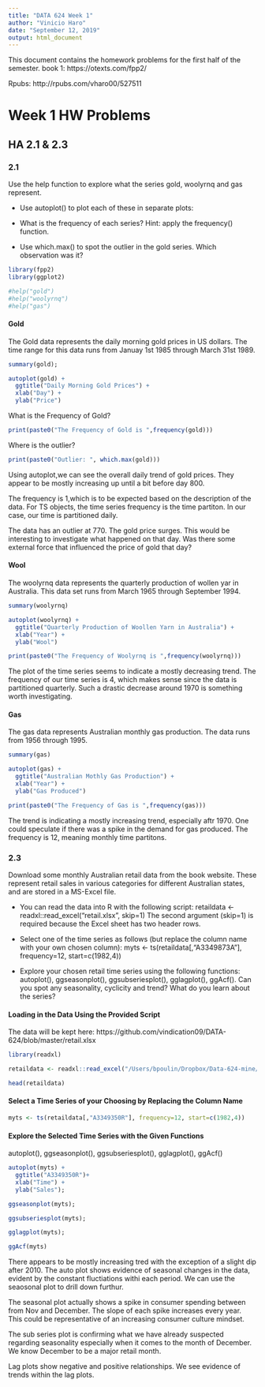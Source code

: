 ```yaml
---
title: "DATA 624 Week 1"
author: "Vinicio Haro"
date: "September 12, 2019"
output: html_document
---
```


This document contains the homework problems for the first half of the semester. 
book 1: https://otexts.com/fpp2/

Rpubs: http://rpubs.com/vharo00/527511

# Week 1 HW Problems 
## HA 2.1 & 2.3

### 2.1 
Use the help function to explore what the series gold, woolyrnq and gas represent.

* Use autoplot() to plot each of these in separate plots:

* What is the frequency of each series? Hint: apply the frequency() function.
 
* Use which.max() to spot the outlier in the gold series. Which observation was it?

```r
library(fpp2)
library(ggplot2)

#help("gold")
#help("woolyrnq")
#help("gas")
```

#### Gold

The Gold data represents the daily morning gold prices in US dollars. The time range for this data runs from Januay 1st 1985 through March 31st 1989. 
```r
summary(gold);

autoplot(gold) +
  ggtitle("Daily Morning Gold Prices") +
  xlab("Day") +
  ylab("Price")
```

What is the Frequency of Gold? 
```r
print(paste0("The Frequency of Gold is ",frequency(gold)))
```

Where is the outlier?
```r
print(paste0("Outlier: ", which.max(gold)))
```

Using autoplot,we can see the overall daily trend of gold prices. They appear to be mostly increasing up until a bit before day 800. 

The frequency is 1,which is to be expected based on the description of the data. For TS objects, the time series frequency is the time partiton. In our case, our time is partitioned daily. 

The data has an outlier at 770. The gold price surges. This would be interesting to investigate what happened on that day. Was there some external force that influenced the price of gold that day? 

#### Wool

The woolyrnq data represents the quarterly production of wollen yar in Australia. This data set runs from March 1965 through September 1994. 
```r
summary(woolyrnq)

autoplot(woolyrnq) +
  ggtitle("Quarterly Production of Woollen Yarn in Australia") +
  xlab("Year") +
  ylab("Wool")
```

```r
print(paste0("The Frequency of Woolyrnq is ",frequency(woolyrnq)))
```

The plot of the time series seems to indicate a mostly decreasing trend. The frequency of our time series is 4, which makes sense since the data is partitioned quarterly. Such a drastic decrease around 1970 is something worth investigating. 


#### Gas

The gas data represents Australian monthly gas production. The data runs from 1956 through 1995. 
```r
summary(gas)

autoplot(gas) +
  ggtitle("Australian Mothly Gas Production") +
  xlab("Year") +
  ylab("Gas Produced")
```


```r
print(paste0("The Frequency of Gas is ",frequency(gas)))
```


The trend is indicating a mostly increasing trend, especially aftr 1970. One could speculate if there was a spike in the demand for gas produced. The frequency is 12, meaning monthly time partitons. 


### 2.3 

Download some monthly Australian retail data from the book website. These represent retail sales in various categories for different Australian states, and are stored in a MS-Excel file.

* You can read the data into R with the following script: retaildata <- readxl::read_excel("retail.xlsx", skip=1) The second argument (skip=1) is required because the Excel sheet has two header rows.

* Select one of the time series as follows (but replace the column name with your own chosen column): myts <- ts(retaildata[,"A3349873A"],
  frequency=12, start=c(1982,4))
  
* Explore your chosen retail time series using the following functions: autoplot(), ggseasonplot(), ggsubseriesplot(), gglagplot(), ggAcf(). Can you spot any seasonality, cyclicity and trend? What do you learn about the series?

#### Loading in the Data Using the Provided Script 
The data will be kept here: https://github.com/vindication09/DATA-624/blob/master/retail.xlsx
```r
library(readxl)

retaildata <- readxl::read_excel("/Users/bpoulin/Dropbox/Data-624-mine/data/homework-one/retail.xlsx", skip=1)

head(retaildata)
```

#### Select a  Time Series of your Choosing by Replacing the Column Name
```r
myts <- ts(retaildata[,"A3349350R"], frequency=12, start=c(1982,4))
```


#### Explore the Selected Time Series with the Given Functions 
autoplot(), ggseasonplot(), ggsubseriesplot(), gglagplot(), ggAcf()

```r
autoplot(myts) + 
  ggtitle("A3349350R")+
  xlab("Time") +
  ylab("Sales");

ggseasonplot(myts);

ggsubseriesplot(myts);

gglagplot(myts);

ggAcf(myts)
```

There appears to be mostly increasing tred with the exception of a slight dip after 2010. The auto plot shows evidence of seasonal changes in the data, evident by the constant fluctiations withi each period. We can use the seaosonal plot to drill down furthur.

The seasonal plot actually shows a spike in consumer spending between from Nov and December. The slope of each spike increases every year. This could be representative of an increasing consumer culture mindset. 

The sub series plot is confirming what we have already suspected regarding seasonality especially when it comes to the month of December. We know December to be a major retail month. 

Lag plots show negative and positive relationships. We see evidence of trends within the lag plots. 


